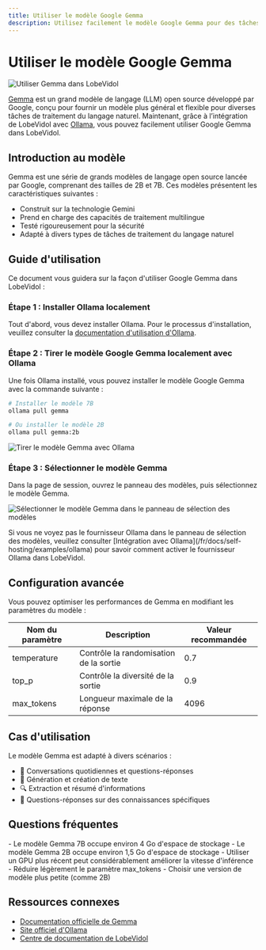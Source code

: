 ```yaml
---
title: Utiliser le modèle Google Gemma
description: Utilisez facilement le modèle Google Gemma pour des tâches de traitement du langage naturel grâce à l’intégration de LobeVidol avec Ollama. Installez Ollama, tirez le modèle Gemma, sélectionnez le modèle Gemma dans le panneau des modèles et commencez la conversation.
---
```


# Utiliser le modèle Google Gemma

<img
src="https://oss.vidol.chat/docs/2024/12/56d06a68955858385bd51dc590eb5156.png"
alt="Utiliser Gemma dans LobeVidol"
className="rounded-lg"
/>

[Gemma](https://blog.google/technology/developers/gemma-open-models/) est un grand modèle de langage (LLM) open source développé par Google, conçu pour fournir un modèle plus général et flexible pour diverses tâches de traitement du langage naturel. Maintenant, grâce à l’intégration de LobeVidol avec [Ollama](https://ollama.com/), vous pouvez facilement utiliser Google Gemma dans LobeVidol.

## Introduction au modèle

Gemma est une série de grands modèles de langage open source lancée par Google, comprenant des tailles de 2B et 7B. Ces modèles présentent les caractéristiques suivantes :

- Construit sur la technologie Gemini
- Prend en charge des capacités de traitement multilingue
- Testé rigoureusement pour la sécurité
- Adapté à divers types de tâches de traitement du langage naturel

## Guide d'utilisation

Ce document vous guidera sur la façon d'utiliser Google Gemma dans LobeVidol :

### Étape 1 : Installer Ollama localement

Tout d'abord, vous devez installer Ollama. Pour le processus d'installation, veuillez consulter la [documentation d'utilisation d'Ollama](/fr/docs/usage/providers/ollama).

### Étape 2 : Tirer le modèle Google Gemma localement avec Ollama

Une fois Ollama installé, vous pouvez installer le modèle Google Gemma avec la commande suivante :

```bash
# Installer le modèle 7B
ollama pull gemma

# Ou installer le modèle 2B
ollama pull gemma:2b
```

<img
src="https://oss.vidol.chat/assets/a913a0827535d10e79a2f2c2593d6ac2.webp"
alt="Tirer le modèle Gemma avec Ollama"
className="rounded-lg"
/>

### Étape 3 : Sélectionner le modèle Gemma

Dans la page de session, ouvrez le panneau des modèles, puis sélectionnez le modèle Gemma.

<img
src="https://oss.vidol.chat/assets/78deb22856ec7b50ae7cc782c743598f.webp"
alt="Sélectionner le modèle Gemma dans le panneau de sélection des modèles"
className="rounded-lg"
/>

<Note>
  Si vous ne voyez pas le fournisseur Ollama dans le panneau de sélection des modèles, veuillez consulter [Intégration avec Ollama](/fr/docs/self-hosting/examples/ollama) pour savoir comment activer le fournisseur Ollama dans LobeVidol.
</Note>

## Configuration avancée

Vous pouvez optimiser les performances de Gemma en modifiant les paramètres du modèle :

| Nom du paramètre | Description                | Valeur recommandée |
| ---------------- | -------------------------- | ------------------ |
| temperature      | Contrôle la randomisation de la sortie | 0.7                |
| top\_p           | Contrôle la diversité de la sortie      | 0.9                |
| max\_tokens      | Longueur maximale de la réponse         | 4096               |

## Cas d'utilisation

Le modèle Gemma est adapté à divers scénarios :

- 💬 Conversations quotidiennes et questions-réponses
- 📝 Génération et création de texte
- 🔍 Extraction et résumé d'informations
- 🎯 Questions-réponses sur des connaissances spécifiques

## Questions fréquentes

<Accordion title="Combien d'espace de stockage le modèle Gemma occupe-t-il ?">
  - Le modèle Gemma 7B occupe environ 4 Go d'espace de stockage
  - Le modèle Gemma 2B occupe environ 1,5 Go d'espace de stockage
</Accordion>

<Accordion title="Comment améliorer la vitesse de réponse du modèle ?">
  - Utiliser un GPU plus récent peut considérablement améliorer la vitesse d'inférence
  - Réduire légèrement le paramètre max_tokens
  - Choisir une version de modèle plus petite (comme 2B)
</Accordion>

## Ressources connexes

- [Documentation officielle de Gemma](https://blog.google/technology/developers/gemma-open-models/)
- [Site officiel d'Ollama](https://ollama.com/)
- [Centre de documentation de LobeVidol](/fr/docs)

